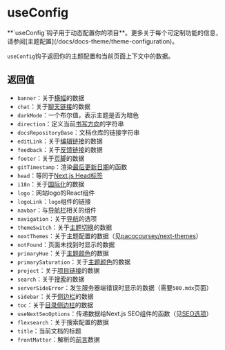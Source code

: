 
# useConfig

<Callout type="warning">
  **`useConfig`钩子用于动态配置你的项目**。更多关于每个可定制功能的信息，请参阅[主题配置](/docs/docs-theme/theme-configuration)。
</Callout>

`useConfig`钩子返回你的主题配置和当前页面上下文中的数据。

## 返回值

- `banner`：关于[横幅](/docs/docs-theme/theme-configuration#banner)的数据
- `chat`：关于[聊天链接](/docs/docs-theme/theme-configuration#chat-link)的数据
- `darkMode`：一个布尔值，表示主题是否为暗色
- `direction`：定义当前[书写方向](/docs/docs-theme/theme-configuration#writing-direction)的字符串
- `docsRepositoryBase`：文档仓库的链接字符串
- `editLink`：关于[编辑链接](/docs/docs-theme/theme-configuration#edit-link)的数据
- `feedback`：关于[反馈链接](/docs/docs-theme/theme-configuration#feedback-link)的数据
- `footer`：关于[页脚](/docs/docs-theme/theme-configuration#footer)的数据
- `gitTimestamp`：渲染[最后更新日期](/docs/docs-theme/theme-configuration#last-updated-date)的函数
- `head`：等同于[Next.js Head标签](https://nextjs.org/docs/pages/api-reference/components/head)
- `i18n`：关于[国际化](/docs/guide/i18n)的数据
- `logo`：网站logo的React组件
- `logoLink`：`logo`组件的链接
- `navbar`：与[导航栏](/docs/docs-theme/theme-configuration#customize-the-navbar)相关的组件
- `navigation`：关于[导航](/docs/docs-theme/theme-configuration#navigation)的选项
- `themeSwitch`：关于[主题切换](/docs/docs-theme/theme-configuration#theme-switch)的数据
- `nextThemes`：关于主题配置的数据（见[pacocoursey/next-themes](https://github.com/pacocoursey/next-themes)）
- `notFound`：页面未找到时显示的数据
- `primaryHue`：关于[主题颜色](/docs/docs-theme/theme-configuration#theme-color)的数据
- `primarySaturation`：关于[主题颜色](/docs/docs-theme/theme-configuration#theme-color)的数据
- `project`：关于[项目链接](/docs/docs-theme/theme-configuration#project-link)的数据
- `search`：关于[搜索](/docs/docs-theme/theme-configuration#search)的数据
- `serverSideError`：发生服务器端错误时显示的数据（需要`500.mdx`页面）
- `sidebar`：关于[侧边栏](/docs/docs-theme/theme-configuration#sidebar)的数据
- `toc`：关于[目录侧边栏](/docs/docs-theme/theme-configuration#toc-sidebar)的数据
- `useNextSeoOptions`：传递数据给Next.js SEO组件的函数（见[SEO选项](/docs/docs-theme/theme-configuration#seo-options)）
- `flexsearch`：关于搜索配置的数据
- `title`：当前文档的标题
- `frontMatter`：解析的[前言](https://jekyllrb.com/docs/front-matter)数据
